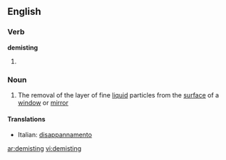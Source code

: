 ==English==

===Verb===
'''demisting'''

# {{present participle of|[[demist]]}}

===Noun===
{{en-noun|-}}

# The removal of the layer of fine [[liquid]] particles from the [[surface]] of a [[window]] or [[mirror]]

====Translations====
{{top}}
*Italian: [[disappannamento‎]] {{m}}
{{mid}}

{{bottom}}

[[ar:demisting]]
[[vi:demisting]]